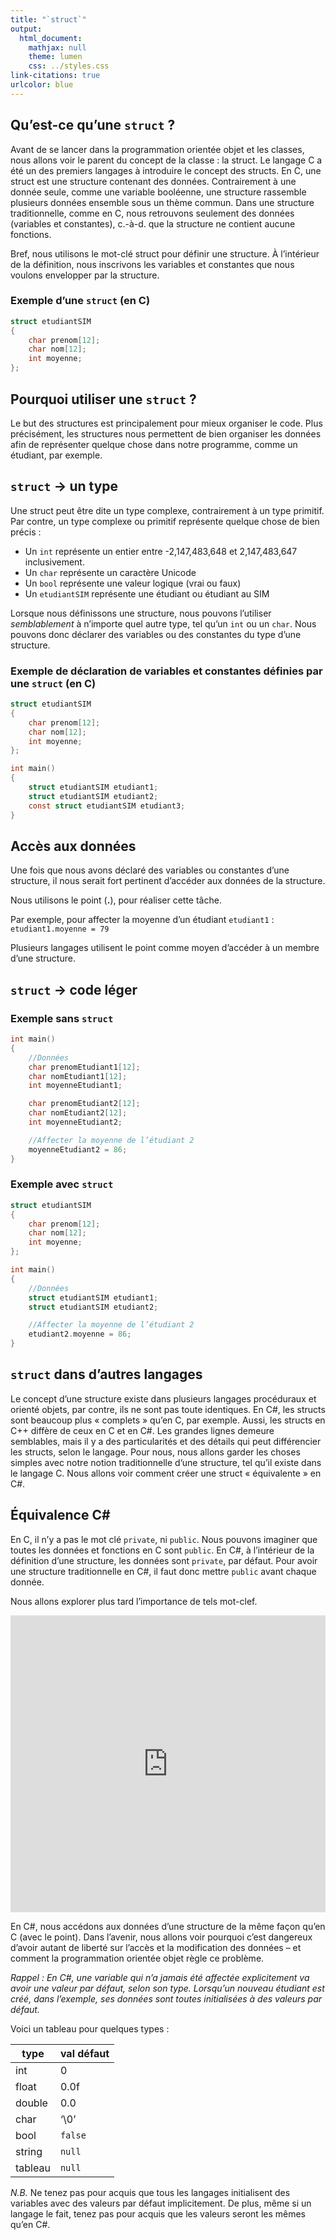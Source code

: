 ```yaml
---
title: "`struct`"
output:
  html_document:
    mathjax: null
    theme: lumen
    css: ../styles.css
link-citations: true
urlcolor: blue
---
```

## Qu'est-ce qu'une `struct` ?
Avant de se lancer dans la programmation orientée objet et les classes, nous allons voir le parent du concept de la classe : la struct.
Le langage C a été un des premiers langages à introduire le concept des structs. En C, une struct est une structure contenant des données. Contrairement à une donnée seule, comme une variable booléenne, une structure rassemble plusieurs données ensemble sous un thème commun. 
Dans une structure traditionnelle, comme en C, nous retrouvons seulement des données (variables et constantes), c.-à-d. que la structure ne contient aucune fonctions.

Bref, nous utilisons le mot-clé struct pour définir une structure.
À l’intérieur de la définition, nous inscrivons les variables et constantes que nous voulons envelopper par la structure.  

### Exemple d'une `struct` (en C)
```c
struct etudiantSIM 
{ 
    char prenom[12];
    char nom[12];
    int moyenne;
};
```
## Pourquoi utiliser une `struct` ?
Le but des structures est principalement pour mieux organiser le code. Plus précisément, les structures nous permettent de bien organiser les données afin de représenter quelque chose dans notre programme, comme un étudiant, par exemple.

## `struct` → un type
Une struct peut être dite un type complexe, contrairement à un type primitif. Par contre, un type complexe ou primitif représente quelque chose de bien précis :

* Un `int` représente un entier entre -2,147,483,648 et 2,147,483,647 inclusivement.
* Un `char` représente un caractère Unicode
* Un `bool` représente une valeur logique (vrai ou faux)
* Un `etudiantSIM` représente une étudiant ou étudiant au SIM

Lorsque nous définissons une structure, nous pouvons l’utiliser _semblablement_ à n’importe quel autre type, tel qu’un `int` ou un `char`.
Nous pouvons donc déclarer des variables ou des constantes du type d’une structure.

### Exemple de déclaration de variables et constantes définies par une `struct` (en C)
```c
struct etudiantSIM 
{ 
    char prenom[12];
    char nom[12];
    int moyenne;
};

int main()
{
    struct etudiantSIM etudiant1;
    struct etudiantSIM etudiant2;
    const struct etudiantSIM etudiant3;
}

```

## Accès aux données
Une fois que nous avons déclaré des variables ou constantes d’une structure, il nous serait fort pertinent d’accéder aux données de la structure.

Nous utilisons le point (**.**), pour réaliser cette tâche. 

Par exemple, pour affecter la moyenne d'un étudiant `etudiant1` : `etudiant1.moyenne = 79`

Plusieurs langages utilisent le point comme moyen d'accéder à un membre d'une structure.

## `struct` → code léger
### Exemple sans `struct`
```c
int main()
{
    //Données
    char prenomEtudiant1[12];
    char nomEtudiant1[12];
    int moyenneEtudiant1;

    char prenomEtudiant2[12];
    char nomEtudiant2[12];
    int moyenneEtudiant2;

    //Affecter la moyenne de l’étudiant 2
    moyenneEtudiant2 = 86;
}
```

### Exemple avec `struct`

```c
struct etudiantSIM 
{ 
    char prenom[12];
    char nom[12];
    int moyenne;
};

int main()
{
    //Données
    struct etudiantSIM etudiant1;
    struct etudiantSIM etudiant2;

    //Affecter la moyenne de l’étudiant 2
    etudiant2.moyenne = 86;
}
```
## `struct` dans d'autres langages 
Le concept d’une structure existe dans plusieurs langages procéduraux et orienté objets, par contre, ils ne sont pas toute identiques. En C#, les structs sont beaucoup plus « complets » qu’en C, par exemple. Aussi, les structs en C++ diffère de ceux en C et en C#. Les grandes lignes demeure semblables, mais il y a des particularités et des détails qui peut différencier les structs, selon le langage.
Pour nous, nous allons garder les choses simples avec notre notion traditionnelle d’une structure, tel qu’il existe dans le langage C. 
Nous allons voir comment créer une struct « équivalente » en C#.

## Équivalence C\#
En C, il n’y a pas le mot clé `private`, ni `public`. Nous pouvons imaginer que toutes les données et fonctions en C sont `public`.
En C\#, à l’intérieur de la définition d’une structure, les données sont `private`, par défaut. Pour avoir une structure traditionnelle en C#, il faut donc mettre `public` avant chaque donnée.

Nous allons explorer plus tard l'importance de tels mot-clef.

<iframe width="100%" height="475" src="https://dotnetfiddle.net/Widget/LcCIeM" frameborder="0"></iframe>

En C\#, nous accédons aux données d’une structure de la même façon qu’en C (avec le point). Dans l’avenir, nous allons voir pourquoi c’est dangereux d’avoir autant de liberté sur l’accès et la modification des données – et comment la programmation orientée objet règle ce problème.

_Rappel : En C\#, une variable qui n'a jamais été affectée explicitement va avoir une valeur par défaut, selon son type. Lorsqu'un nouveau étudiant est créé, dans l'exemple, ses données sont toutes initialisées à des valeurs par défaut._

Voici un tableau pour quelques types :

| type    | val défaut      |
| ------  | --------------- |
| int     | 0               |
| float   | 0.0f            |
| double  | 0.0             |
| char    | '\0'            |
| bool    | `false`         |
| string  | `null`          |
| tableau | `null`          |

*N.B.* Ne tenez pas pour acquis que tous les langages initialisent des variables avec des valeurs par défaut implicitement. De plus, même si un langage le fait, tenez pas pour acquis que les valeurs seront les mêmes qu'en C\#. 
